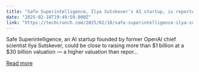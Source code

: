 ```yaml
---
title: "Safe Superintelligence, Ilya Sutskever’s AI startup, is reportedly close to raising roughly $1B"
date: "2025-02-18T19:49:59.000Z"
link: "https://techcrunch.com/2025/02/18/safe-superintelligence-ilya-sutskevers-ai-startup-is-reportedly-close-to-raising-roughly-1b/"
---
```


Safe Superintelligence, an AI startup founded by former OpenAI chief scientist Ilya Sutskever, could be close to raising more than $1 billion at a $30 billion valuation — a higher valuation than repor...

[Read more](https://techcrunch.com/2025/02/18/safe-superintelligence-ilya-sutskevers-ai-startup-is-reportedly-close-to-raising-roughly-1b/)
